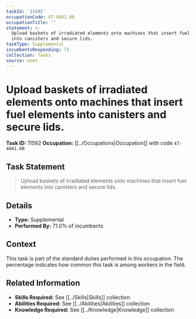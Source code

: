 ```yaml
---
taskId: '11592'
occupationCode: 47-4041.00
occupationTitle: ''
statement: >-
  Upload baskets of irradiated elements onto machines that insert fuel elements
  into canisters and secure lids.
taskType: Supplemental
incumbentsResponding: 71
collection: Tasks
source: onet
---
```

# Upload baskets of irradiated elements onto machines that insert fuel elements into canisters and secure lids.

**Task ID:** 11592
**Occupation:** [[../Occupations|Occupation]] with code `47-4041.00`

## Task Statement

> Upload baskets of irradiated elements onto machines that insert fuel elements into canisters and secure lids.

## Details

- **Type:** Supplemental
- **Performed By:** 71.0% of incumbents

## Context

This task is part of the standard duties performed in this occupation. The percentage indicates how common this task is among workers in the field.

## Related Information

- **Skills Required:** See [[../Skills|Skills]] collection
- **Abilities Required:** See [[../Abilities|Abilities]] collection
- **Knowledge Required:** See [[../Knowledge|Knowledge]] collection
